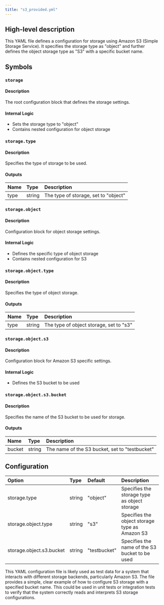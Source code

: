 ```yaml
---
title: "s3_provided.yml"
---
```


## High-level description
This YAML file defines a configuration for storage using Amazon S3 (Simple Storage Service). It specifies the storage type as "object" and further defines the object storage type as "S3" with a specific bucket name.

## Symbols

### `storage`
#### Description
The root configuration block that defines the storage settings.

#### Internal Logic
- Sets the storage type to "object"
- Contains nested configuration for object storage

### `storage.type`
#### Description
Specifies the type of storage to be used.

#### Outputs
| Name | Type | Description |
|:-----|:-----|:------------|
| type | string | The type of storage, set to "object" |

### `storage.object`
#### Description
Configuration block for object storage settings.

#### Internal Logic
- Defines the specific type of object storage
- Contains nested configuration for S3

### `storage.object.type`
#### Description
Specifies the type of object storage.

#### Outputs
| Name | Type | Description |
|:-----|:-----|:------------|
| type | string | The type of object storage, set to "s3" |

### `storage.object.s3`
#### Description
Configuration block for Amazon S3 specific settings.

#### Internal Logic
- Defines the S3 bucket to be used

### `storage.object.s3.bucket`
#### Description
Specifies the name of the S3 bucket to be used for storage.

#### Outputs
| Name | Type | Description |
|:-----|:-----|:------------|
| bucket | string | The name of the S3 bucket, set to "testbucket" |

## Configuration
| Option | Type | Default | Description |
|:-------|:-----|:--------|:------------|
| storage.type | string | "object" | Specifies the storage type as object storage |
| storage.object.type | string | "s3" | Specifies the object storage type as Amazon S3 |
| storage.object.s3.bucket | string | "testbucket" | Specifies the name of the S3 bucket to be used |

This YAML configuration file is likely used as test data for a system that interacts with different storage backends, particularly Amazon S3. The file provides a simple, clear example of how to configure S3 storage with a specified bucket name. This could be used in unit tests or integration tests to verify that the system correctly reads and interprets S3 storage configurations.